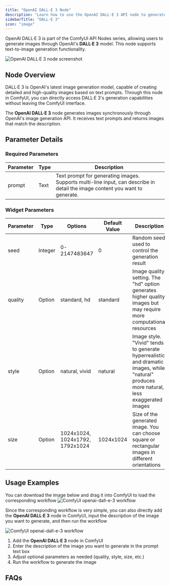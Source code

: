 ```yaml
---
title: "OpenAI DALL·E 3 Node"
description: "Learn how to use the OpenAI DALL·E 3 API node to generate images in ComfyUI"
sidebarTitle: "DALL·E 3"
icon: "image"
---
```



OpenAI DALL·E 3 is part of the ComfyUI API Nodes series, allowing users to generate images through OpenAI's **DALL·E 3** model. This node supports text-to-image generation functionality.

![OpenAI DALL·E 3 node screenshot](/images/comfy_core/api_nodes/openai-dall-e-3.jpg)

## Node Overview

DALL·E 3 is OpenAI's latest image generation model, capable of creating detailed and high-quality images based on text prompts. Through this node in ComfyUI, you can directly access DALL·E 3's generation capabilities without leaving the ComfyUI interface.

The **OpenAI DALL·E 3** node generates images synchronously through OpenAI's image generation API. It receives text prompts and returns images that match the description.

<Requirements/>

## Parameter Details

### Required Parameters

| Parameter | Type | Description                                                                                                                  |
|-----------|------|------------------------------------------------------------------------------------------------------------------------------|
| prompt    | Text | Text prompt for generating images. Supports multi-line input, can describe in detail the image content you want to generate. |

### Widget Parameters

| Parameter | Type      | Options                         | Default Value | Description                                                                                                                               |
|-----------|-----------|---------------------------------|---------------|-------------------------------------------------------------------------------------------------------------------------------------------|
| seed      | Integer   | 0-2147483647                    | 0             | Random seed used to control the generation result                                                                                         |
| quality   | Option    | standard, hd                    | standard      | Image quality setting. The "hd" option generates higher quality images but may require more computational resources                       |
| style     | Option    | natural, vivid                  | natural       | Image style. "Vivid" tends to generate hyperrealistic and dramatic images, while "natural" produces more natural, less exaggerated images |
| size      | Option    | 1024x1024, 1024x1792, 1792x1024 | 1024x1024     | Size of the generated image. You can choose square or rectangular images in different orientations                                        |

## Usage Examples

You can download the image below and drag it into ComfyUI to load the corresponding workflow
![ComfyUI openai-dall-e-3 workflow](https://raw.githubusercontent.com/Comfy-Org/example_workflows/main/api_nodes/openai-dall-e-3/text2image.png)

Since the corresponding workflow is very simple, you can also directly add the **OpenAI DALL·E 3** node in ComfyUI, input the description of the image you want to generate, and then run the workflow

![ComfyUI openai-dall-e-3 workflow](/images/tutorial/api_nodes/openai-dall-e-3/text2image.jpg)


1. Add the **OpenAI DALL·E 3** node in ComfyUI
2. Enter the description of the image you want to generate in the prompt text box
3. Adjust optional parameters as needed (quality, style, size, etc.)
4. Run the workflow to generate the image

## FAQs

<Faq/>
